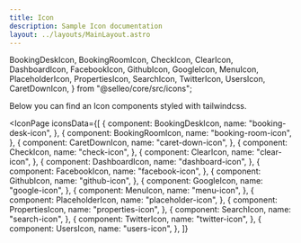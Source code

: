 ```yaml
---
title: Icon
description: Sample Icon documentation
layout: ../layouts/MainLayout.astro
---
```



  BookingDeskIcon,
  BookingRoomIcon,
  CheckIcon,
  ClearIcon,
  DashboardIcon,
  FacebookIcon,
  GithubIcon,
  GoogleIcon,
  MenuIcon,
  PlaceholderIcon,
  PropertiesIcon,
  SearchIcon,
  TwitterIcon,
  UsersIcon,
  CaretDownIcon,
} from "@selleo/core/src/icons";

<Description>
  Below you can find an Icon components styled with tailwindcss.
</Description>

<IconPage
  iconsData={[
    {
      component: BookingDeskIcon,
      name: "booking-desk-icon",
    },
    {
      component: BookingRoomIcon,
      name: "booking-room-icon",
    },
    {
      component: CaretDownIcon,
      name: "caret-down-icon",
    },
    {
      component: CheckIcon,
      name: "check-icon",
    },
    {
      component: ClearIcon,
      name: "clear-icon",
    },
    {
      component: DashboardIcon,
      name: "dashboard-icon",
    },
    {
      component: FacebookIcon,
      name: "facebook-icon",
    },
    {
      component: GithubIcon,
      name: "github-icon",
    },
    {
      component: GoogleIcon,
      name: "google-icon",
    },
    {
      component: MenuIcon,
      name: "menu-icon",
    },
    {
      component: PlaceholderIcon,
      name: "placeholder-icon",
    },
    {
      component: PropertiesIcon,
      name: "properties-icon",
    },
    {
      component: SearchIcon,
      name: "search-icon",
    },
    {
      component: TwitterIcon,
      name: "twitter-icon",
    },
    {
      component: UsersIcon,
      name: "users-icon",
    },
  ]}
></IconPage>
